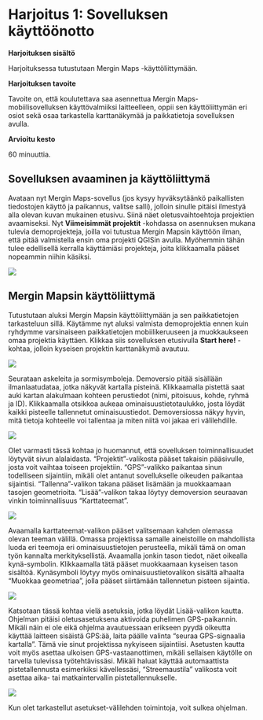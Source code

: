 # **Harjoitus 1: Sovelluksen käyttöönotto**

**Harjoituksen sisältö**

Harjoituksessa tutustutaan Mergin Maps -käyttöliittymään.

**Harjoituksen tavoite**

Tavoite on, että koulutettava saa asennettua Mergin Maps-mobiilisovelluksen käyttövalmiiksi laitteelleen, oppii sen käyttöliittymän eri osiot sekä osaa tarkastella karttanäkymää ja paikkatietoja sovelluksen avulla.

**Arvioitu kesto**

60 minuuttia.

## **Sovelluksen avaaminen ja käyttöliittymä**

Avataan nyt Mergin Maps-sovellus (jos kysyy hyväksytäänkö paikallisten tiedostojen käyttö ja paikannus, valitse salli), jolloin sinulle pitäisi ilmestyä alla olevan kuvan mukainen etusivu. Siinä näet oletusvaihtoehtoja projektien avaamiseksi. Nyt **Viimeisimmät projektit** -kohdassa on asennuksen mukana tulevia demoprojekteja, joilla voi tutustua Mergin Mapsin käyttöön ilman, että pitää valmistella ensin oma projekti QGISin avulla. Myöhemmin tähän tulee edellisellä kerralla käyttämiäsi projekteja, joita klikkaamalla pääset nopeammin niihin käsiksi.

![](img/Harjoitus_1/image1.png)

## **Mergin Mapsin käyttöliittymä**

Tutustutaan aluksi Mergin Mapsin käyttöliittymään ja sen paikkatietojen tarkasteluun sillä. Käytämme nyt aluksi valmista demoprojektia ennen kuin ryhdymme varsinaiseen paikkatietojen mobiilikeruuseen ja muokkaukseen omaa projektia käyttäen. Klikkaa siis sovelluksen etusivulla **Start here!** -kohtaa, jolloin kyseisen projektin karttanäkymä avautuu.

![](img/Harjoitus_1/image2.png)

Seurataan askeleita ja sormisymboleja. Demoversio pitää sisällään ilmanlaatudataa, jotka näkyvät kartalla pisteinä. Klikkaamalla pistettä saat auki kartan alakulmaan kohteen perustiedot (nimi, pitoisuus, kohde, ryhmä ja ID). Klikkaamalla otsikkoa aukeaa ominaisuustietotaulukko, josta löydät kaikki pisteelle tallennetut ominaisuustiedot. Demoversiossa näkyy hyvin, mitä tietoja kohteelle voi tallentaa ja miten niitä voi jakaa eri välilehdille.

![](img/Harjoitus_1/image3.png)

Olet varmasti tässä kohtaa jo huomannut, että sovelluksen toiminnallisuudet löytyvät sivun alalaidasta. "Projektit"-valikosta pääset takaisin pääsivulle, josta voit vaihtaa toiseen projektiin. "GPS"-valikko paikantaa sinun todelliseen sijaintiin, mikäli olet antanut sovellukselle oikeuden paikantaa sijaintisi. "Tallenna"-valikon takana pääset lisämään ja muokkaamaan tasojen geometrioita. "Lisää"-valikon takaa löytyy demoversion seuraavan vinkin toiminnallisuus "Karttateemat".

![](img/Harjoitus_1/image4.png)

Avaamalla karttateemat-valikon pääset valitsemaan kahden olemassa olevan teeman välillä. Omassa projektissa samalle aineistoille on mahdollista luoda eri teemoja eri ominaisuustietojen perusteella, mikäli tämä on oman työn kannalta merkityksellistä. Avaamalla jonkin tason tiedot, näet oikealla kynä-symbolin. Klikkaamalla tätä pääset muokkaamaan kyseisen tason sisältöä. Kynäsymboli löytyy myös ominaisuustietovalikon sisältä alhaalta "Muokkaa geometriaa", jolla pääset siirtämään tallennetun pisteen sijaintia.

![](img/Harjoitus_1/image5.png)

Katsotaan tässä kohtaa vielä asetuksia, jotka löydät Lisää-valikon kautta. Ohjelman pitäisi oletusasetuksena aktivoida puhelimen GPS-paikannin. Mikäli näin ei ole eikä ohjelma avautuessaan erikseen pyydä oikeutta käyttää laitteen sisäistä GPS:ää, laita päälle valinta "seuraa GPS-signaalia kartalla". Tämä vie sinut projektissa nykyiseen sijaintiisi. Asetusten kautta voit myös asettaa ulkoisen GPS-vastaanottimen, mikäli sellaisen käytölle on tarvella tulevissa työtehtävissäsi. Mikäli haluat käyttää automaattista pistetallennusta esimerkiksi kävellessäsi, "Streemaustila" valikosta voit asettaa aika- tai matkaintervallin pistetallennukselle.

![](img/Harjoitus_1/image6.png)

Kun olet tarkastellut asetukset-välilehden toimintoja, voit sulkea ohjelman.

\
\
